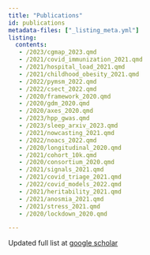 ```yaml
---
title: "Publications"
id: publications
metadata-files: ["_listing_meta.yml"]
listing:
  contents:
   - /2023/cgmap_2023.qmd 
   - /2021/covid_immunization_2021.qmd
   - /2021/hospital_load_2021.qmd
   - /2021/childhood_obesity_2021.qmd
   - /2022/pymsm_2022.qmd   
   - /2022/csect_2022.qmd
   - /2020/framework_2020.qmd
   - /2020/gdm_2020.qmd
   - /2020/axes_2020.qmd
   - /2023/hpp_gwas.qmd
   - /2023/sleep_arxiv_2023.qmd
   - /2021/nowcasting_2021.qmd
   - /2022/noacs_2022.qmd
   - /2020/longitudinal_2020.qmd
   - /2021/cohort_10k.qmd
   - /2020/consortium_2020.qmd
   - /2021/signals_2021.qmd
   - /2021/covid_triage_2021.qmd
   - /2022/covid_models_2022.qmd
   - /2021/heritability_2021.qmd
   - /2021/anosmia_2021.qmd
   - /2021/stress_2021.qmd
   - /2020/lockdown_2020.qmd

---
```


Updated full list at [google scholar](https://scholar.google.com/citations?user=kQrQJ1gAAAAJ&hl=en)